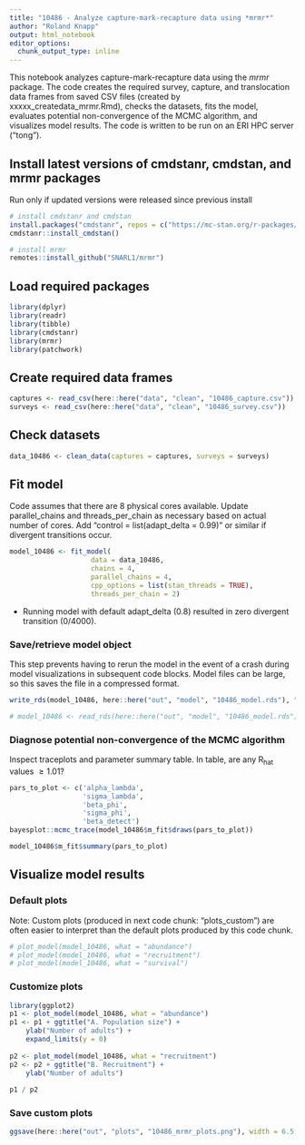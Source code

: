 ```yaml
---
title: "10486 - Analyze capture-mark-recapture data using *mrmr*"
author: "Roland Knapp"
output: html_notebook
editor_options: 
  chunk_output_type: inline
---
```

This notebook analyzes capture-mark-recapture data using the *mrmr* package. The code creates the required survey, capture, and translocation data frames from saved CSV files (created by xxxxx_createdata_mrmr.Rmd), checks the datasets, fits the model, evaluates potential non-convergence of the MCMC algorithm, and visualizes model results. The code is written to be run on an ERI HPC server ("tong"). 

## Install latest versions of cmdstanr, cmdstan, and mrmr packages
Run only if updated versions were released since previous install
```r
# install cmdstanr and cmdstan
install.packages("cmdstanr", repos = c("https://mc-stan.org/r-packages/", getOption("repos")))
cmdstanr::install_cmdstan()

# install mrmr
remotes::install_github("SNARL1/mrmr")
```

## Load required packages
```r
library(dplyr)
library(readr)
library(tibble)
library(cmdstanr)
library(mrmr)
library(patchwork)
```

## Create required data frames
```r
captures <- read_csv(here::here("data", "clean", "10486_capture.csv"))
surveys <- read_csv(here::here("data", "clean", "10486_survey.csv"))
```

## Check datasets
```r
data_10486 <- clean_data(captures = captures, surveys = surveys)
```

## Fit model
Code assumes that there are 8 physical cores available. Update parallel_chains and threads_per_chain as necessary based on actual number of cores. 
Add "control = list(adapt_delta = 0.99)" or similar if divergent transitions occur. 
```r
model_10486 <- fit_model(
                    data = data_10486, 
                    chains = 4, 
                    parallel_chains = 4, 
                    cpp_options = list(stan_threads = TRUE),
                    threads_per_chain = 2) 
```
* Running model with default adapt_delta (0.8) resulted in zero divergent transition (0/4000).

### Save/retrieve model object
This step prevents having to rerun the model in the event of a crash during model visualizations in subsequent code blocks. Model files can be large, so this saves the file in a compressed format.
```r
write_rds(model_10486, here::here("out", "model", "10486_model.rds"), "xz", compression = 9L)
```
```r
# model_10486 <- read_rds(here::here("out", "model", "10486_model.rds"))
```

### Diagnose potential non-convergence of the MCMC algorithm
Inspect traceplots and parameter summary table. In table, are any R~hat~ values $\ge 1.01$?
```r
pars_to_plot <- c('alpha_lambda', 
                  'sigma_lambda', 
                  'beta_phi', 
                  'sigma_phi', 
                  'beta_detect')
bayesplot::mcmc_trace(model_10486$m_fit$draws(pars_to_plot))

model_10486$m_fit$summary(pars_to_plot)
```

## Visualize model results
### Default plots
Note: Custom plots (produced in next code chunk: "plots_custom") are often easier to interpret than the default plots produced by this code chunk.
```r
# plot_model(model_10486, what = "abundance")
# plot_model(model_10486, what = "recruitment")
# plot_model(model_10486, what = "survival")
```

### Customize plots
```r
library(ggplot2)
p1 <- plot_model(model_10486, what = "abundance") 
p1 <- p1 + ggtitle("A. Population size") +
    ylab("Number of adults") + 
    expand_limits(y = 0)
  
p2 <- plot_model(model_10486, what = "recruitment")
p2 <- p2 + ggtitle("B. Recruitment") +
    ylab("Number of adults")
  
p1 / p2
```

### Save custom plots
```r
ggsave(here::here("out", "plots", "10486_mrmr_plots.png"), width = 6.5, height = 4.8)
```
